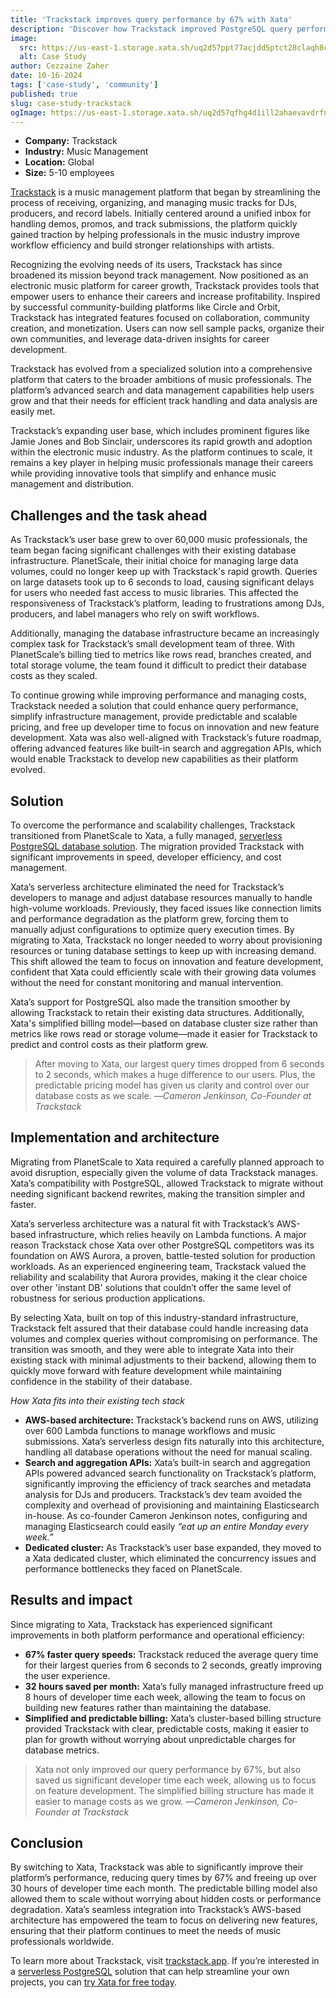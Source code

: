 ```yaml
---
title: 'Trackstack improves query performance by 67% with Xata'
description: 'Discover how Trackstack improved PostgreSQL query performance by 67 percent, saving 32 hours of developer time per month, after migrating from PlanetScale to Xata, a fully managed and serverless database solution.'
image:
  src: https://us-east-1.storage.xata.sh/uq2d57ppt77acjdd5ptct28claqh8c1g
  alt: Case Study
author: Cezzaine Zaher
date: 10-16-2024
tags: ['case-study', 'community']
published: true
slug: case-study-trackstack
ogImage: https://us-east-1.storage.xata.sh/uq2d57qfhg4d1ill2ahaevavdrfnd9cs
---
```


<ArticleImage
  src="https://us-east-1.storage.xata.sh/uq2d570nl53n5ssl5pv7p6140l9b6j9k"
  width="800"
  height="405"
  alt="Savas labs hero image"
  position="center"
/>

- **Company:** Trackstack
- **Industry:** Music Management
- **Location:** Global
- **Size:** 5-10 employees

[Trackstack](https://www.trackstack.app/) is a music management platform that began by streamlining the process of receiving, organizing, and managing music tracks for DJs, producers, and record labels. Initially centered around a unified inbox for handling demos, promos, and track submissions, the platform quickly gained traction by helping professionals in the music industry improve workflow efficiency and build stronger relationships with artists.

Recognizing the evolving needs of its users, Trackstack has since broadened its mission beyond track management. Now positioned as an electronic music platform for career growth, Trackstack provides tools that empower users to enhance their careers and increase profitability. Inspired by successful community-building platforms like Circle and Orbit, Trackstack has integrated features focused on collaboration, community creation, and monetization. Users can now sell sample packs, organize their own communities, and leverage data-driven insights for career development.

Trackstack has evolved from a specialized solution into a comprehensive platform that caters to the broader ambitions of music professionals. The platform’s advanced search and data management capabilities help users grow and that their needs for efficient track handling and data analysis are easily met.

Trackstack’s expanding user base, which includes prominent figures like Jamie Jones and Bob Sinclair, underscores its rapid growth and adoption within the electronic music industry. As the platform continues to scale, it remains a key player in helping music professionals manage their careers while providing innovative tools that simplify and enhance music management and distribution.

## Challenges and the task ahead

As Trackstack’s user base grew to over 60,000 music professionals, the team began facing significant challenges with their existing database infrastructure. PlanetScale, their initial choice for managing large data volumes, could no longer keep up with Trackstack's rapid growth. Queries on large datasets took up to 6 seconds to load, causing significant delays for users who needed fast access to music libraries. This affected the responsiveness of Trackstack’s platform, leading to frustrations among DJs, producers, and label managers who rely on swift workflows.

Additionally, managing the database infrastructure became an increasingly complex task for Trackstack’s small development team of three. With PlanetScale’s billing tied to metrics like rows read, branches created, and total storage volume, the team found it difficult to predict their database costs as they scaled.

To continue growing while improving performance and managing costs, Trackstack needed a solution that could enhance query performance, simplify infrastructure management, provide predictable and scalable pricing, and free up developer time to focus on innovation and new feature development. Xata was also well-aligned with Trackstack’s future roadmap, offering advanced features like built-in search and aggregation APIs, which would enable Trackstack to develop new capabilities as their platform evolved.

## Solution

To overcome the performance and scalability challenges, Trackstack transitioned from PlanetScale to Xata, a fully managed, [serverless PostgreSQL database solution](https://xata.io/serverless-postgres). The migration provided Trackstack with significant improvements in speed, developer efficiency, and cost management.

Xata’s serverless architecture eliminated the need for Trackstack’s developers to manage and adjust database resources manually to handle high-volume workloads. Previously, they faced issues like connection limits and performance degradation as the platform grew, forcing them to manually adjust configurations to optimize query execution times. By migrating to Xata, Trackstack no longer needed to worry about provisioning resources or tuning database settings to keep up with increasing demand. This shift allowed the team to focus on innovation and feature development, confident that Xata could efficiently scale with their growing data volumes without the need for constant monitoring and manual intervention.

Xata’s support for PostgreSQL also made the transition smoother by allowing Trackstack to retain their existing data structures. Additionally, Xata's simplified billing model—based on database cluster size rather than metrics like rows read or storage volume—made it easier for Trackstack to predict and control costs as their platform grew.

> After moving to Xata, our largest query times dropped from 6 seconds to 2 seconds, which makes a huge difference to our users. Plus, the predictable pricing model has given us clarity and control over our database costs as we scale.
> ––_Cameron Jenkinson, Co-Founder at Trackstack_

## Implementation and architecture

Migrating from PlanetScale to Xata required a carefully planned approach to avoid disruption, especially given the volume of data Trackstack manages. Xata’s compatibility with PostgreSQL, allowed Trackstack to migrate without needing significant backend rewrites, making the transition simpler and faster.

Xata’s serverless architecture was a natural fit with Trackstack’s AWS-based infrastructure, which relies heavily on Lambda functions. A major reason Trackstack chose Xata over other PostgreSQL competitors was its foundation on AWS Aurora, a proven, battle-tested solution for production workloads. As an experienced engineering team, Trackstack valued the reliability and scalability that Aurora provides, making it the clear choice over other 'instant DB' solutions that couldn’t offer the same level of robustness for serious production applications.

By selecting Xata, built on top of this industry-standard infrastructure, Trackstack felt assured that their database could handle increasing data volumes and complex queries without compromising on performance. The transition was smooth, and they were able to integrate Xata into their existing stack with minimal adjustments to their backend, allowing them to quickly move forward with feature development while maintaining confidence in the stability of their database.

_How Xata fits into their existing tech stack_

- **AWS-based architecture:** Trackstack’s backend runs on AWS, utilizing over 600 Lambda functions to manage workflows and music submissions. Xata’s serverless design fits naturally into this architecture, handling all database operations without the need for manual scaling.
- **Search and aggregation APIs:** Xata’s built-in search and aggregation APIs powered advanced search functionality on Trackstack’s platform, significantly improving the efficiency of track searches and metadata analysis for DJs and producers. Trackstack’s dev team avoided the complexity and overhead of provisioning and maintaining Elasticsearch in-house. As co-founder Cameron Jenkinson notes, configuring and managing Elasticsearch could easily _“eat up an entire Monday every week.”_
- **Dedicated cluster:** As Trackstack’s user base expanded, they moved to a Xata dedicated cluster, which eliminated the concurrency issues and performance bottlenecks they faced on PlanetScale.

## Results and impact

Since migrating to Xata, Trackstack has experienced significant improvements in both platform performance and operational efficiency:

- **67% faster query speeds:** Trackstack reduced the average query time for their largest queries from 6 seconds to 2 seconds, greatly improving the user experience.
- **32 hours saved per month:** Xata’s fully managed infrastructure freed up 8 hours of developer time each week, allowing the team to focus on building new features rather than maintaining the database.
- **Simplified and predictable billing:** Xata’s cluster-based billing structure provided Trackstack with clear, predictable costs, making it easier to plan for growth without worrying about unpredictable charges for database metrics.

> Xata not only improved our query performance by 67%, but also saved us significant developer time each week, allowing us to focus on feature development. The simplified billing structure has made it easier to manage costs as we grow.
> ––_Cameron Jenkinson, Co-Founder at Trackstack_

## Conclusion

By switching to Xata, Trackstack was able to significantly improve their platform’s performance, reducing query times by 67% and freeing up over 30 hours of developer time each month. The predictable billing model also allowed them to scale without worrying about hidden costs or performance degradation. Xata’s seamless integration into Trackstack’s AWS-based architecture has empowered the team to focus on delivering new features, ensuring that their platform continues to meet the needs of music professionals worldwide.

To learn more about Trackstack, visit [trackstack.app](https://www.trackstack.app/). If you’re interested in a [serverless PostgreSQL](https://xata.io/serverless-postgres) solution that can help streamline your own projects, you can [try Xata for free today](https://app.xata.io/signin?mode=signup).
